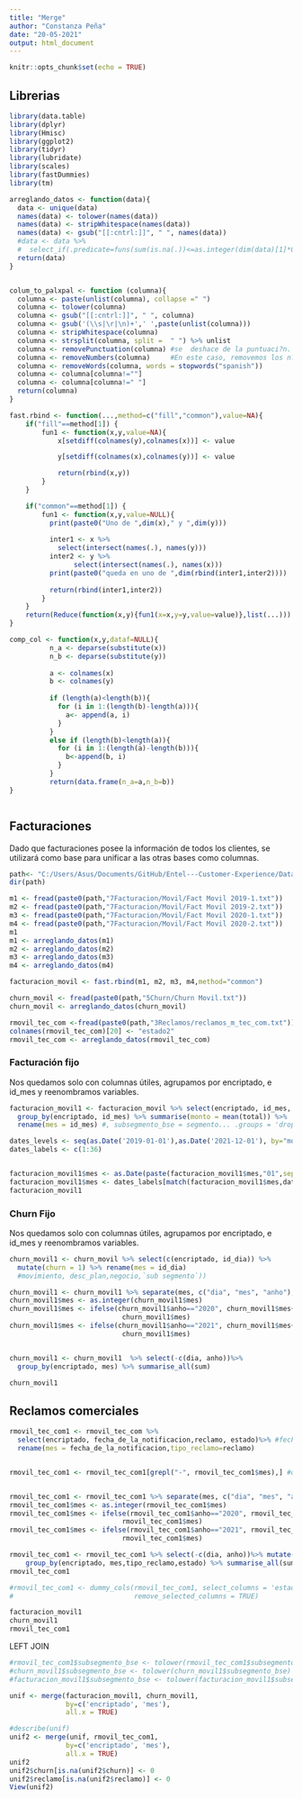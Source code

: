 ```yaml
---
title: "Merge"
author: "Constanza Peña"
date: "20-05-2021"
output: html_document
---
```


```r
knitr::opts_chunk$set(echo = TRUE)
```

## Librerias

```r
library(data.table)
library(dplyr)
library(Hmisc)
library(ggplot2)
library(tidyr)
library(lubridate)
library(scales)
library(fastDummies)
library(tm)
```

```r
arreglando_datos <- function(data){
  data <- unique(data)
  names(data) <- tolower(names(data))
  names(data) <- stripWhitespace(names(data))
  names(data) <- gsub("[[:cntrl:]]", " ", names(data))
  #data <- data %>% 
  #  select_if(.predicate=funs(sum(is.na(.))<=as.integer(dim(data)[1]*0.8)))
  return(data)
}


colum_to_palxpal <- function (columna){
  columna <- paste(unlist(columna), collapse =" ")
  columna <- tolower(columna)
  columna <- gsub("[[:cntrl:]]", " ", columna)
  columna <- gsub('(\\s|\r|\n)+',' ',paste(unlist(columna)))
  columna <- stripWhitespace(columna)
  columna <- strsplit(columna, split =  " ") %>% unlist
  columna <- removePunctuation(columna) #se  deshace de la puntuaci?n.
  columna <- removeNumbers(columna)     #En este caso, removemos los n?meros
  columna <- removeWords(columna, words = stopwords("spanish"))
  columna <- columna[columna!=""]
  columna <- columna[columna!=" "]
  return(columna)  
}

fast.rbind <- function(...,method=c("fill","common"),value=NA){
    if("fill"==method[1]) {
        fun1 <- function(x,y,value=NA){
            x[setdiff(colnames(y),colnames(x))] <- value

            y[setdiff(colnames(x),colnames(y))] <- value

            return(rbind(x,y))
        }
    }

    if("common"==method[1]) {
        fun1 <- function(x,y,value=NULL){
          print(paste0("Uno de ",dim(x)," y ",dim(y)))
          
          inter1 <- x %>%
            select(intersect(names(.), names(y)))
          inter2 <- y %>%
                select(intersect(names(.), names(x)))
          print(paste0("queda en uno de ",dim(rbind(inter1,inter2))))
          
          return(rbind(inter1,inter2))
        }
    }
    return(Reduce(function(x,y){fun1(x=x,y=y,value=value)},list(...)))
}

comp_col <- function(x,y,dataf=NULL){
          n_a <- deparse(substitute(x))
          n_b <- deparse(substitute(y))
          
          a <- colnames(x)
          b <- colnames(y)
          
          if (length(a)<length(b)){
            for (i in 1:(length(b)-length(a))){
              a<- append(a, i)
            } 
          }
          else if (length(b)<length(a)){
            for (i in 1:(length(a)-length(b))){
              b<-append(b, i)
            } 
          }
          return(data.frame(n_a=a,n_b=b))
}



```




## Facturaciones

Dado que facturaciones posee la información de todos los clientes, se utilizará como base para unificar a las otras bases como columnas.

```r
path<- "C:/Users/Asus/Documents/GitHub/Entel---Customer-Experience/Data plana/"
dir(path)

m1 <- fread(paste0(path,"7Facturacion/Movil/Fact Movil 2019-1.txt"))
m2 <- fread(paste0(path,"7Facturacion/Movil/Fact Movil 2019-2.txt"))
m3 <- fread(paste0(path,"7Facturacion/Movil/Fact Movil 2020-1.txt"))
m4 <- fread(paste0(path,"7Facturacion/Movil/Fact Movil 2020-2.txt"))
m1
m1 <- arreglando_datos(m1)
m2 <- arreglando_datos(m2)
m3 <- arreglando_datos(m3)
m4 <- arreglando_datos(m4)

facturacion_movil <- fast.rbind(m1, m2, m3, m4,method="common")

churn_movil <- fread(paste0(path,"5Churn/Churn Movil.txt"))
churn_movil <- arreglando_datos(churn_movil)

rmovil_tec_com <-fread(paste0(path,"3Reclamos/reclamos_m_tec_com.txt"))
colnames(rmovil_tec_com)[20] <- "estado2"
rmovil_tec_com <- arreglando_datos(rmovil_tec_com)
```
### Facturación fijo

Nos quedamos solo con columnas útiles, agrupamos por encriptado, e id_mes y reenombramos variables.
```r
facturacion_movil1 <- facturacion_movil %>% select(encriptado, id_mes, total) %>%
  group_by(encriptado, id_mes) %>% summarise(monto = mean(total)) %>%
  rename(mes = id_mes) #, subsegmento_bse = segmento... .groups = 'drop'

dates_levels <- seq(as.Date('2019-01-01'),as.Date('2021-12-01'), by="months")
dates_labels <- c(1:36)


facturacion_movil1$mes <- as.Date(paste(facturacion_movil1$mes,"01",sep=""), format='%Y%m%d')
facturacion_movil1$mes <- dates_labels[match(facturacion_movil1$mes,dates_levels)]
facturacion_movil1

```



### Churn Fijo

Nos quedamos solo con columnas útiles, agrupamos por encriptado, e id_mes y reenombramos variables.
```r
churn_movil1 <- churn_movil %>% select(c(encriptado, id_dia)) %>%
  mutate(churn = 1) %>% rename(mes = id_dia)
  #movimiento, desc_plan,negocio,`sub segmento`))

churn_movil1 <- churn_movil1 %>% separate(mes, c("dia", "mes", "anho"), "/")
churn_movil1$mes <- as.integer(churn_movil1$mes)
churn_movil1$mes <- ifelse(churn_movil1$anho=="2020", churn_movil1$mes+12,
                            churn_movil1$mes)
churn_movil1$mes <- ifelse(churn_movil1$anho=="2021", churn_movil1$mes+24,
                            churn_movil1$mes)


churn_movil1 <- churn_movil1  %>% select(-c(dia, anho))%>%  
  group_by(encriptado, mes) %>% summarise_all(sum)

churn_movil1
```

## Reclamos comerciales

```r
rmovil_tec_com1 <- rmovil_tec_com %>%
  select(encriptado, fecha_de_la_notificacion,reclamo, estado)%>% #fecha_de_cierre, #causa,segmento_fijo
  rename(mes = fecha_de_la_notificacion,tipo_reclamo=reclamo)


rmovil_tec_com1 <- rmovil_tec_com1[grepl("-", rmovil_tec_com1$mes),] #quitamos las que no tienen el formato de fecha


rmovil_tec_com1 <- rmovil_tec_com1 %>% separate(mes, c("dia", "mes", "anho"), "-")
rmovil_tec_com1$mes <- as.integer(rmovil_tec_com1$mes)
rmovil_tec_com1$mes <- ifelse(rmovil_tec_com1$anho=="2020", rmovil_tec_com1$mes+12,
                            rmovil_tec_com1$mes)
rmovil_tec_com1$mes <- ifelse(rmovil_tec_com1$anho=="2021", rmovil_tec_com1$mes+24,
                            rmovil_tec_com1$mes)

rmovil_tec_com1 <- rmovil_tec_com1 %>% select(-c(dia, anho))%>% mutate(reclamo = 1)%>%
    group_by(encriptado, mes,tipo_reclamo,estado) %>% summarise_all(sum)
rmovil_tec_com1
```

```r
#rmovil_tec_com1 <- dummy_cols(rmovil_tec_com1, select_columns = 'estado',
#                              remove_selected_columns = TRUE)
```


```r
facturacion_movil1
churn_movil1
rmovil_tec_com1
```

LEFT JOIN

```r
#rmovil_tec_com1$subsegmento_bse <- tolower(rmovil_tec_com1$subsegmento_bse)
#churn_movil1$subsegmento_bse <- tolower(churn_movil1$subsegmento_bse)
#facturacion_movil1$subsegmento_bse <- tolower(facturacion_movil1$subsegmento_bse)

unif <- merge(facturacion_movil1, churn_movil1,
              by=c('encriptado', 'mes'),
              all.x = TRUE)

#describe(unif)
unif2 <- merge(unif, rmovil_tec_com1,
              by=c('encriptado', 'mes'),
              all.x = TRUE)
unif2
unif2$churn[is.na(unif2$churn)] <- 0
unif2$reclamo[is.na(unif2$reclamo)] <- 0
View(unif2)
```
